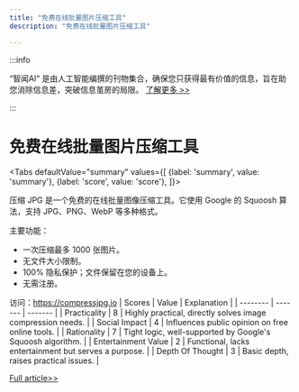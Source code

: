 ```yaml
---
title: "免费在线批量图片压缩工具"
description: "免费在线批量图片压缩工具"

---
```



:::info

“智闻AI“ 是由人工智能编撰的刊物集合，确保您只获得最有价值的信息，旨在助您消除信息差，突破信息茧房的局限。  [了解更多 >>](/)

:::

# 免费在线批量图片压缩工具


<Tabs
	defaultValue="summary"
	values={[
	{label: 'summary', value: 'summary'},
	{label: 'score', value: 'score'},
]}>
<TabItem value="summary">


压缩 JPG 是一个免费的在线批量图像压缩工具。它使用 Google 的 Squoosh 算法，支持 JPG、PNG、WebP 等多种格式。

主要功能：
- 一次压缩最多 1000 张图片。
- 无文件大小限制。
- 100% 隐私保护；文件保留在您的设备上。
- 无需注册。

访问：https://compressjpg.io
</TabItem>
<TabItem value="score">
	| Scores     | Value   | Explanation |
	| -------- | ------- | ------- |
	| Practicality  | 8    | Highly practical, directly solves image compression needs.    |
	| Social Impact | 4     | Influences public opinion on free online tools.    |
	| Rationality    | 7    | Tight logic, well-supported by Google's Squoosh algorithm.    |
	| Entertainment Value    | 2    | Functional, lacks entertainment but serves a purpose.    |
	| Depth Of Thought    | 3    | Basic depth, raises practical issues.    |
</TabItem>
</Tabs>

[Full article>>](https://github.com/ruanyf/weekly/issues/5225)
